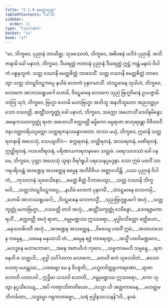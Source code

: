 ```yaml
---
title: "2.1.9 မေတ္တသုတ္တ"
tableOfContents: false
sidebar:
  order: 11
type: "tipitaka"
basket: "su"
book: "a7"
---
```



<DynamicBreadcrumb />

<Division number="62" book="a7">

<Paragraph number="401" book="a7">
“မာ, ဘိက္ခဝေ, ပုညာနံ ဘာယိတ္ထ. သုခဿေတံ, ဘိက္ခဝေ, အဓိဝစနံ ယဒိဒံ ပုညာနိ. အဘိဇာနာမိ ခေါ ပနာဟံ, ဘိက္ခဝေ, ဒီဃရတ္တံ ကတာနံ ပုညာနံ ဒီဃရတ္တံ ဣဋ္ဌံ ကန္တံ မနာပံ ဝိပါကံ ပစ္စနုဘူတံ. သတ္တ ဝဿာနိ မေတ္တစိတ္တံ ဘာဝေသိံ. သတ္တ ဝဿာနိ မေတ္တစိတ္တံ ဘာဝေတွာ သတ္တ သံဝဋ္ဋဝိဝဋ္ဋကပ္ပေ နယိမံ လောကံ ပုနာဂမာသိံ. သံဝဋ္ဋမာနေ သုဒါဟံ, ဘိက္ခဝေ, လောကေ အာဘဿရူပဂေါ ဟောမိ, ဝိဝဋ္ဋမာနေ လောကေ သုညံ ဗြဟ္မဝိမာနံ ဥပပဇ္ဇာမိ.
</Paragraph>

<Paragraph number="402" book="a7">
တတြ သုဒံ, ဘိက္ခဝေ, ဗြဟ္မာ ဟောမိ မဟာဗြဟ္မာ အဘိဘူ အနဘိဘူတော အညဒတ္ထုဒသော ဝသဝတ္တီ. ဆတ္တိံသက္ခတ္တုံ ခေါ ပနာဟံ, ဘိက္ခဝေ, သက္ကော အဟောသိံ ဒေဝါနမိန္ဒော; အနေကသတက္ခတ္တုံ ရာဇာ အဟောသိံ စက္ကဝတ္တီ ဓမ္မိကော ဓမ္မရာဇာ စာတုရန္တော ဝိဇိတာဝီ ဇနပဒတ္ထာဝရိယပ္ပတ္တော သတ္တရတနသမန္နာဂတော. တဿ မယှံ, ဘိက္ခဝေ, ဣမာနိ သတ္တ ရတနာနိ အဟေသုံ, သေယျထိဒံ—  စက္ကရတနံ, ဟတ္ထိရတနံ, အဿရတနံ, မဏိရတနံ, ဣတ္ထိရတနံ, ဂဟပတိရတနံ, ပရိဏာယကရတနမေဝ သတ္တမံ. ပရောသဟဿံ ခေါ ပန မေ, ဘိက္ခဝေ, ပုတ္တာ အဟေသုံ သူရာ ဝီရင်္ဂရူပါ ပရသေနပ္ပမဒ္ဒနာ. သော ဣမံ ပထဝိံ သာဂရပရိယန္တံ အဒဏ္ဍေန အသတ္ထေန ဓမ္မေန အဘိဝိဇိယ အဇ္ဈာဝသိန္တိ.
</Paragraph>

<Paragraph number="403" type="verses" book="a7">
_ပဿ ပုညာနံ ဝိပါကံ,_  
_ကုသလာနံ သုခေသိနော;_  
_မေတ္တံ စိတ္တံ ဝိဘာဝေတွာ,_  
_သတ္တ ဝဿာနိ ဘိက္ခဝေါ;_  
_သတ္တသံဝဋ္ဋဝိဝဋ္ဋကပ္ပေ,_  
_နယိမံ လောကံ ပုနာဂမိံ._  

</Paragraph>

<Paragraph number="404" type="verses" book="a7">
_သံဝဋ္ဋမာနေ လောကမှိ,_  
_ဟောမိ အာဘဿရူပဂေါ;_  
_ဝိဝဋ္ဋမာနေ လောကသ္မိံ,_  
_သုညဗြဟ္မူပဂေါ အဟုံ._  

</Paragraph>

<Paragraph number="405" type="verses" book="a7">
_သတ္တက္ခတ္တုံ မဟာဗြဟ္မာ,_  
_ဝသဝတ္တီ တဒါ အဟုံ;_  
_ဆတ္တိံသက္ခတ္တုံ ဒေဝိန္ဒော,_  
_ဒေဝရဇ္ဇမကာရယိံ._  

</Paragraph>

<Paragraph number="406" type="verses" book="a7">
_စက္ကဝတ္တီ အဟုံ ရာဇာ,_  
_ဇမ္ဗုမဏ္ဍဿ ဣဿရော;_  
_မုဒ္ဓါဝသိတ္တော ခတ္တိယော,_  
_မနုဿာဓိပတီ အဟုံ._  

</Paragraph>

<Paragraph number="407" type="verses" book="a7">
_အဒဏ္ဍေန အသတ္ထေန,_  
_ဝိဇေယျ ပထဝိံ ဣမံ;_  
_အသာဟသေန ကမ္မေန,_  
_သမေန မနုသာသိ တံ._  

</Paragraph>

<Paragraph number="408" type="verses" book="a7">
_ဓမ္မေန ရဇ္ဇံ ကာရေတွာ,_  
_အသ္မိံ ပထဝိမဏ္ဍလေ;_  
_မဟဒ္ဓနေ မဟာဘောဂေ,_  
_အဍ္ဎေ အဇာယိဟံ ကုလေ._  

</Paragraph>

<Paragraph number="409" type="verses" book="a7">
_သဗ္ဗကာမေဟိ သမ္ပန္နေ,_  
_ရတနေဟိ စ သတ္တဟိ;_  
_ဗုဒ္ဓါ သင်္ဂါဟကာ လောကေ,_  
_တေဟိ ဧတံ သုဒေသိတံ._  

</Paragraph>

<Paragraph number="410" type="verses" book="a7">
_ဧသော ဟေတု မဟန္တဿ,_  
_ပထဗျော မေ န ဝိပဇ္ဇတိ;_  
_ပဟူတဝိတ္တူပကရဏော,_  
_ရာဇာ ဟောတိ ပတာပဝါ._  

</Paragraph>

<Paragraph number="411" type="verses" book="a7">
ဣဒ္ဓိမာ ယသဝါ ဟောတိ,_  
_ဇမ္ဗုမဏ္ဍဿ ဣဿရော;_  
_ကော သုတွာ နပ္ပသီဒေယျ,_  
_အပိ ကဏှာဘိဇာတိယော._  

</Paragraph>

<Paragraph number="412" type="verses" book="a7">
_တသ္မာ ဟိ အတ္တကာမေန,_  
_မဟတ္တမဘိကင်္ခတာ;_  
_သဒ္ဓမ္မော ဂရုကာတဗ္ဗော,_  
_သရံ ဗုဒ္ဓါနသာသနန်”တိ._  


</Paragraph>
</Division>

<Paragraph number="413" type="center" book="a7">
နဝမံ.
</Paragraph>